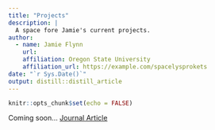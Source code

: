 ```yaml
---
title: "Projects"
description: |
  A space fore Jamie's current projects.
author:
  - name: Jamie Flynn
    url: 
    affiliation: Oregon State University 
    affiliation_url: https://example.com/spacelysprokets
date: "`r Sys.Date()`"
output: distill::distill_article
---
```


```r
knitr::opts_chunk$set(echo = FALSE)
```

Coming soon...
[Journal Article ](journal 1.htm)





